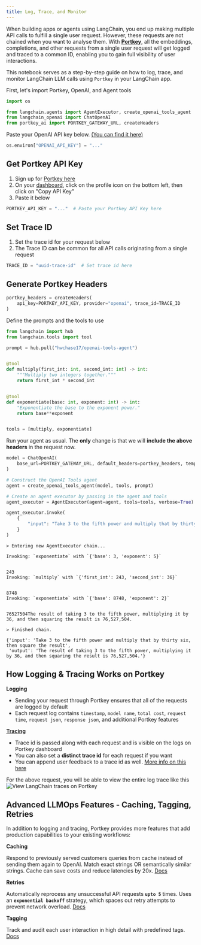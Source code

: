 ```yaml
---
title: Log, Trace, and Monitor
---
```


When building apps or agents using LangChain, you end up making multiple API calls to fulfill a single user request. However, these requests are not chained when you want to analyse them. With [**Portkey**](/oss/integrations/providers/portkey/), all the embeddings, completions, and other requests from a single user request will get logged and traced to a common ID, enabling you to gain full visibility of user interactions.

This notebook serves as a step-by-step guide on how to log, trace, and monitor LangChain LLM calls using `Portkey` in your LangChain app.

First, let's import Portkey, OpenAI, and Agent tools

```python
import os

from langchain.agents import AgentExecutor, create_openai_tools_agent
from langchain_openai import ChatOpenAI
from portkey_ai import PORTKEY_GATEWAY_URL, createHeaders
```

Paste your OpenAI API key below. [(You can find it here)](https://platform.openai.com/account/api-keys)

```python
os.environ["OPENAI_API_KEY"] = "..."
```

## Get Portkey API Key

1. Sign up for [Portkey here](https://app.portkey.ai/signup)
2. On your [dashboard](https://app.portkey.ai/), click on the profile icon on the bottom left, then click on "Copy API Key"
3. Paste it below

```python
PORTKEY_API_KEY = "..."  # Paste your Portkey API Key here
```

## Set Trace ID

1. Set the trace id for your request below
2. The Trace ID can be common for all API calls originating from a single request

```python
TRACE_ID = "uuid-trace-id"  # Set trace id here
```

## Generate Portkey Headers

```python
portkey_headers = createHeaders(
    api_key=PORTKEY_API_KEY, provider="openai", trace_id=TRACE_ID
)
```

Define the prompts and the tools to use

```python
from langchain import hub
from langchain.tools import tool

prompt = hub.pull("hwchase17/openai-tools-agent")


@tool
def multiply(first_int: int, second_int: int) -> int:
    """Multiply two integers together."""
    return first_int * second_int


@tool
def exponentiate(base: int, exponent: int) -> int:
    "Exponentiate the base to the exponent power."
    return base**exponent


tools = [multiply, exponentiate]
```

Run your agent as usual. The **only** change is that we will **include the above headers** in the request now.

```python
model = ChatOpenAI(
    base_url=PORTKEY_GATEWAY_URL, default_headers=portkey_headers, temperature=0
)

# Construct the OpenAI Tools agent
agent = create_openai_tools_agent(model, tools, prompt)

# Create an agent executor by passing in the agent and tools
agent_executor = AgentExecutor(agent=agent, tools=tools, verbose=True)

agent_executor.invoke(
    {
        "input": "Take 3 to the fifth power and multiply that by thirty six, then square the result"
    }
)
```

```output
> Entering new AgentExecutor chain...

Invoking: `exponentiate` with `{'base': 3, 'exponent': 5}`


243
Invoking: `multiply` with `{'first_int': 243, 'second_int': 36}`


8748
Invoking: `exponentiate` with `{'base': 8748, 'exponent': 2}`


76527504The result of taking 3 to the fifth power, multiplying it by 36, and then squaring the result is 76,527,504.

> Finished chain.
```

```output
{'input': 'Take 3 to the fifth power and multiply that by thirty six, then square the result',
 'output': 'The result of taking 3 to the fifth power, multiplying it by 36, and then squaring the result is 76,527,504.'}
```

## How Logging & Tracing Works on Portkey

**Logging**

- Sending your request through Portkey ensures that all of the requests are logged by default
- Each request log contains `timestamp`, `model name`, `total cost`, `request time`, `request json`, `response json`, and additional Portkey features

**[Tracing](https://portkey.ai/docs/product/observability-modern-monitoring-for-llms/traces)**

- Trace id is passed along with each request and is visible on the logs on Portkey dashboard
- You can also set a **distinct trace id** for each request if you want
- You can append user feedback to a trace id as well. [More info on this here](https://portkey.ai/docs/product/observability-modern-monitoring-for-llms/feedback)

For the above request, you will be able to view the entire log trace like this
![View LangChain traces on Portkey](https://assets.portkey.ai/docs/agent_tracing.gif)

## Advanced LLMOps Features - Caching, Tagging, Retries

In addition to logging and tracing, Portkey provides more features that add production capabilities to your existing workflows:

**Caching**

Respond to previously served customers queries from cache instead of sending them again to OpenAI. Match exact strings OR semantically similar strings. Cache can save costs and reduce latencies by 20x. [Docs](https://portkey.ai/docs/product/ai-gateway-streamline-llm-integrations/cache-simple-and-semantic)

**Retries**

Automatically reprocess any unsuccessful API requests **`upto 5`** times. Uses an **`exponential backoff`** strategy, which spaces out retry attempts to prevent network overload. [Docs](https://portkey.ai/docs/product/ai-gateway-streamline-llm-integrations)

**Tagging**

Track and audit each user interaction in high detail with predefined tags. [Docs](https://portkey.ai/docs/product/observability-modern-monitoring-for-llms/metadata)
